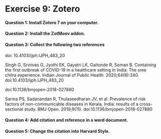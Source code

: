 # Exercise 9: Zotero

#### **Question 1:** Install Zotero 7 on your computer.

#### **Question 2:** Install the ZotMoov addon.

#### **Question 3:** Collect the following two references

doi: 10.4103/ijph.IJPH_483_20

Singh G, Srinivas G, Jyothi EK, Gayatri LK, Gaitonde R, Soman B. Containing the first outbreak of COVID-19 in a healthcare setting in India: The sree chitra experience. Indian Journal of Public Health. 2020;64(6):240. doi:10.4103/ijph.IJPH_483_20

doi:10.1136/bmjopen-2018-027880

Sarma PS, Sadanandan R, Thulaseedharan JV, et al. Prevalence of risk factors of non-communicable diseases in Kerala, India: results of a cross-sectional study. BMJ Open. 2019;9(11). doi:10.1136/bmjopen-2018-027880

#### **Question 4:** Add citation and reference in a word document.

#### **Question 5:** Change the citation into Harvard Style.